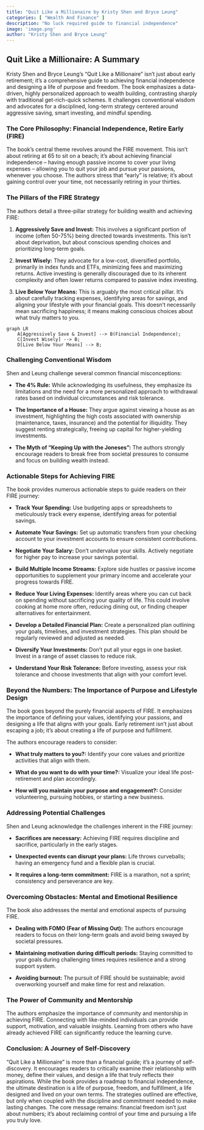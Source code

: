 ```yaml
---
title: "Quit Like a Millionaire by Kristy Shen and Bryce Leung"
categories: [ "Wealth And Finance" ]
description: "No luck required guide to financial independence"
image: 'image.png'
author: "Kristy Shen and Bryce Leung"
---
```

## Quit Like a Millionaire: A Summary

Kristy Shen and Bryce Leung's "Quit Like a Millionaire" isn't just about early retirement; it's a comprehensive guide to achieving financial independence and designing a life of purpose and freedom.  The book emphasizes a data-driven, highly personalized approach to wealth building, contrasting sharply with traditional get-rich-quick schemes.  It challenges conventional wisdom and advocates for a disciplined, long-term strategy centered around aggressive saving, smart investing, and mindful spending.


### The Core Philosophy:  Financial Independence, Retire Early (FIRE)

The book's central theme revolves around the FIRE movement.  This isn't about retiring at 65 to sit on a beach; it's about achieving financial independence – having enough passive income to cover your living expenses – allowing you to quit your job and pursue your passions, whenever you choose.  The authors stress that "early" is relative; it's about gaining control over your time, not necessarily retiring in your thirties.

###  The Pillars of the FIRE Strategy

The authors detail a three-pillar strategy for building wealth and achieving FIRE:

1. **Aggressively Save and Invest:**  This involves a significant portion of income (often 50-75%) being directed towards investments. This isn't about deprivation, but about conscious spending choices and prioritizing long-term goals.

2. **Invest Wisely:**  They advocate for a low-cost, diversified portfolio, primarily in index funds and ETFs, minimizing fees and maximizing returns.  Active investing is generally discouraged due to its inherent complexity and often lower returns compared to passive index investing.

3. **Live Below Your Means:**  This is arguably the most critical pillar. It’s about carefully tracking expenses, identifying areas for savings, and aligning your lifestyle with your financial goals. This doesn’t necessarily mean sacrificing happiness; it means making conscious choices about what truly matters to you.

```mermaid
graph LR
    A[Aggressively Save & Invest] --> B(Financial Independence);
    C[Invest Wisely] --> B;
    D[Live Below Your Means] --> B;
```


###  Challenging Conventional Wisdom

Shen and Leung challenge several common financial misconceptions:

* **The 4% Rule:** While acknowledging its usefulness, they emphasize its limitations and the need for a more personalized approach to withdrawal rates based on individual circumstances and risk tolerance.

* **The Importance of a House:**  They argue against viewing a house as an investment, highlighting the high costs associated with ownership (maintenance, taxes, insurance) and the potential for illiquidity.  They suggest renting strategically, freeing up capital for higher-yielding investments.

* **The Myth of "Keeping Up with the Joneses":** The authors strongly encourage readers to break free from societal pressures to consume and focus on building wealth instead.

### Actionable Steps for Achieving FIRE

The book provides numerous actionable steps to guide readers on their FIRE journey:

* **Track Your Spending:**  Use budgeting apps or spreadsheets to meticulously track every expense, identifying areas for potential savings.

* **Automate Your Savings:**  Set up automatic transfers from your checking account to your investment accounts to ensure consistent contributions.

* **Negotiate Your Salary:** Don't undervalue your skills.  Actively negotiate for higher pay to increase your savings potential.

* **Build Multiple Income Streams:** Explore side hustles or passive income opportunities to supplement your primary income and accelerate your progress towards FIRE.

* **Reduce Your Living Expenses:**  Identify areas where you can cut back on spending without sacrificing your quality of life.  This could involve cooking at home more often, reducing dining out, or finding cheaper alternatives for entertainment.

* **Develop a Detailed Financial Plan:**  Create a personalized plan outlining your goals, timelines, and investment strategies. This plan should be regularly reviewed and adjusted as needed.

* **Diversify Your Investments:** Don't put all your eggs in one basket.  Invest in a range of asset classes to reduce risk.

* **Understand Your Risk Tolerance:**  Before investing, assess your risk tolerance and choose investments that align with your comfort level.


###  Beyond the Numbers:  The Importance of Purpose and Lifestyle Design

The book goes beyond the purely financial aspects of FIRE.  It emphasizes the importance of defining your values, identifying your passions, and designing a life that aligns with your goals.  Early retirement isn’t just about escaping a job; it's about creating a life of purpose and fulfillment.

The authors encourage readers to consider:

* **What truly matters to you?:**  Identify your core values and prioritize activities that align with them.

* **What do you want to do with your time?:**   Visualize your ideal life post-retirement and plan accordingly.

* **How will you maintain your purpose and engagement?:**  Consider volunteering, pursuing hobbies, or starting a new business.

###  Addressing Potential Challenges

Shen and Leung acknowledge the challenges inherent in the FIRE journey:

* **Sacrifices are necessary:**  Achieving FIRE requires discipline and sacrifice, particularly in the early stages.

* **Unexpected events can disrupt your plans:**  Life throws curveballs; having an emergency fund and a flexible plan is crucial.

* **It requires a long-term commitment:**  FIRE is a marathon, not a sprint; consistency and perseverance are key.


###  Overcoming Obstacles: Mental and Emotional Resilience

The book also addresses the mental and emotional aspects of pursuing FIRE.

* **Dealing with FOMO (Fear of Missing Out):**  The authors encourage readers to focus on their long-term goals and avoid being swayed by societal pressures.

* **Maintaining motivation during difficult periods:**  Staying committed to your goals during challenging times requires resilience and a strong support system.

* **Avoiding burnout:**  The pursuit of FIRE should be sustainable; avoid overworking yourself and make time for rest and relaxation.


### The Power of Community and Mentorship

The authors emphasize the importance of community and mentorship in achieving FIRE. Connecting with like-minded individuals can provide support, motivation, and valuable insights.  Learning from others who have already achieved FIRE can significantly reduce the learning curve.


### Conclusion: A Journey of Self-Discovery

"Quit Like a Millionaire" is more than a financial guide; it's a journey of self-discovery.  It encourages readers to critically examine their relationship with money, define their values, and design a life that truly reflects their aspirations.  While the book provides a roadmap to financial independence, the ultimate destination is a life of purpose, freedom, and fulfillment, a life designed and lived on your own terms.  The strategies outlined are effective, but only when coupled with the discipline and commitment needed to make lasting changes.  The core message remains:  financial freedom isn't just about numbers; it's about reclaiming control of your time and pursuing a life you truly love.

